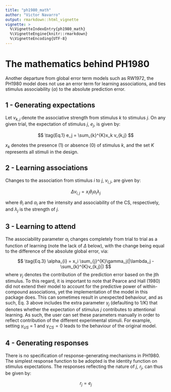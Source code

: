 ```yaml
---
title: "ph1980_math"
author: "Victor Navarro"
output: rmarkdown::html_vignette
vignette: >
  %\VignetteIndexEntry{ph1980_math}
  %\VignetteEngine{knitr::rmarkdown}
  %\VignetteEncoding{UTF-8}
---
```


# The mathematics behind PH1980

Another departure from global error term models such as RW1972, the PH1980 model does not use an error term for learning associations, and ties stimulus associability ($\alpha$) to the absolute prediction error.

## 1 - Generating expectations

Let $v_{k,j}$ denote the associative strength from stimulus $k$ to stimulus $j$. On any given trial, the expectation of stimulus $j$, $e_j$, is given by:

$$
\tag{Eq.1}
e_j = \sum_{k}^{K}x_k v_{k,j}
$$

$x_k$ denotes the presence (1) or absence (0) of stimulus $k$, and the set $K$ represents all stimuli in the design.

## 2 - Learning associations

Changes to the association from stimulus $i$ to $j$, $v_{i,j}$, are given by:

$$
\tag{Eq.2}
\Delta v_{i,j} = x_i \theta_i \alpha_i \lambda_j
$$

where $\theta_i$ and $\alpha_i$ are the intensity and associability of the CS, respectively, and $\lambda_j$ is the strength of $j$.

## 3 - Learning to attend

The associability parameter $\alpha_i$ changes completely from trial to trial as a function of learning (note the lack of $\Delta$ below), with the change being equal to the difference of the absolute global error, via:

$$
\tag{Eq.3}
\alpha_{i} = x_i \sum_{j}^{K}\gamma_j(|\lambda_j - \sum_{k}^{K}v_{k,j}|)
$$
where $\gamma_j$ denotes the contribution of the prediction error based on the jth stimulus. To this regard, it is important to note that Pearce and Hall (1980) did not extend their model to account for the predictive power of within-compound associations, yet the implementation of the model in this package does. This can sometimes result in unexpected behaviour, and as such, Eq. 3 above includes the extra parameter $\gamma_j$ (defaulting to 1/K) that denotes whether the expectation of stimulus $j$ contributes to attentional learning. As such, the user can set these parameters manually in order to reflect contribution of the different experimental stimuli. For example, setting $\gamma_{US}$ = 1 and $\gamma_{CS} = 0$ leads to the behaviour of the original model.

## 4 - Generating responses

There is no specification of response-generating mechanisms in PH1980. The simplest response function to be adopted is the identity function on stimulus expectations. The responses reflecting the nature of $j$, $r_j$, can thus be given by:

$$
\tag{Eq.4}
r_j = e_j
$$
